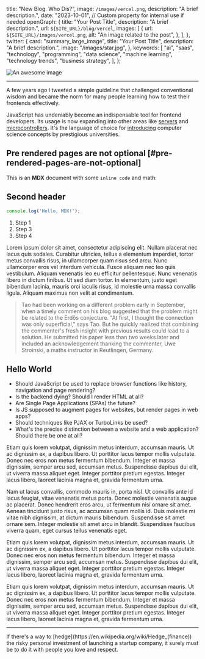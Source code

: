 
  title: "New Blog. Who Dis?",
  image: `/images/vercel.png`,
  description: "A brief description.",
  date: "2023-10-01", // Custom property for internal use if needed
  openGraph: {
    title: "Your Post Title",
    description: "A brief description.",
    url: `${SITE_URL}/blog/vercel`,
    images: [
      {
        url: `${SITE_URL}/images/vercel.png`,
        alt: "An image related to the post",
      },
    ],
  },
  twitter: {
    card: "summary_large_image",
    title: "Your Post Title",
    description: "A brief description.",
    image: "/images/star.jpg",
  },
  keywords: [
    "ai",
    "saas",
    "technology",
    "programming",
    "data science",
    "machine learning",
    "technology trends",
    "business strategy",
  ],
};

![An awesome image](/images/vercel.png)

---

A few years ago I tweeted a simple guideline that challenged conventional wisdom and became the norm for many people learning how to test their frontends effectively.


JavaScript has undeniably become an indispensable tool for frontend developers. Its usage is now expanding into other areas like [servers](http://nodejs.org/) and [microcontrollers](https://tessel.io/). It's the language of choice for [introducing](http://web.stanford.edu/class/cs101/) computer science concepts by prestigious universities.

## Pre rendered pages are not optional [#pre-rendered-pages-are-not-optional]

<YouTube videoId="rKUJG5TdAl8" />


This is an **MDX** document with some `inline code` and math:

## Second header

```javascript
console.log('Hello, MDX!');
```

1. Step 1
2. Step 3
3. Step 4

Lorem ipsum dolor sit amet, consectetur adipiscing elit. Nullam placerat nec lacus quis sodales. Curabitur ultricies, tellus a elementum imperdiet, tortor metus convallis risus, in ullamcorper quam risus sed arcu. Nunc ullamcorper eros vel interdum vehicula. Fusce aliquam nec leo quis vestibulum. Aliquam venenatis leo eu efficitur pellentesque. Nunc venenatis libero in dictum finibus. Ut sed diam tortor. In elementum, justo eget bibendum lacinia, mauris orci iaculis risus, id molestie urna massa convallis ligula. Aliquam maximus non velit at condimentum.

> Tao had been working on a different problem early in September, when a timely comment on his blog suggested that the problem might be related to the Erdős conjecture. "At first, I thought the connection was only superficial," says Tao. But he quickly realized that combining the commenter's fresh insight with previous results could lead to a solution. He submitted his paper less than two weeks later and included an acknowledgement thanking the commenter, Uwe Stroinski, a maths instructor in Reutlingen, Germany.

## Hello World



- Should JavaScript be used to replace browser functions like history, navigation and page rendering?
- Is the backend dying? Should I render HTML at all?
- Are Single Page Applications (SPAs) the future?
- Is JS supposed to augment pages for websites, but render pages in web apps?
- Should techniques like PJAX or TurboLinks be used?
- What's the precise distinction between a website and a web application? Should there be one at all?


Etiam quis lorem volutpat, dignissim metus interdum, accumsan mauris. <Ref id="1" /> Ut ac dignissim ex, a dapibus libero. Ut porttitor lacus tempor mollis vulputate. Donec nec eros non metus fermentum bibendum. Integer et massa dignissim, semper arcu sed, accumsan metus. Suspendisse dapibus dui elit, ut viverra massa aliquet eget. Integer porttitor pretium egestas. Integer lacus libero, laoreet lacinia magna et, gravida fermentum urna.

Nam ut lacus convallis, commodo mauris in, porta nisl. Ut convallis ante id lacus feugiat, vitae venenatis metus porta. Donec molestie venenatis augue ac placerat. Donec hendrerit eros arcu, ut fermentum nisi ornare sit amet. Aenean tincidunt justo risus, ac accumsan quam mollis id. Duis molestie mi vitae nibh dignissim, at dictum mauris bibendum. Suspendisse sit amet ornare sem. Integer molestie sit amet arcu in blandit. Suspendisse faucibus viverra quam, eget cursus tellus venenatis eget.

Etiam quis lorem volutpat, dignissim metus interdum, accumsan mauris. Ut ac dignissim ex, a dapibus libero. Ut porttitor lacus tempor mollis vulputate. Donec nec eros non metus fermentum bibendum. Integer et massa dignissim, semper arcu sed, accumsan metus. Suspendisse dapibus dui elit, ut viverra massa aliquet eget. Integer porttitor pretium egestas. Integer lacus libero, laoreet lacinia magna et, gravida fermentum urna.

Etiam quis lorem volutpat, dignissim metus interdum, accumsan mauris. Ut ac dignissim ex, a dapibus libero. Ut porttitor lacus tempor mollis vulputate. Donec nec eros non metus fermentum bibendum. Integer et massa dignissim, semper arcu sed, accumsan metus. Suspendisse dapibus dui elit, ut viverra massa aliquet eget. Integer porttitor pretium egestas. Integer lacus libero, laoreet lacinia magna et, gravida fermentum urna.

---

<FootNotes>
  <FootNote id="1">If there's a way to [hedge](https://en.wikipedia.org/wiki/Hedge_(finance)) the risky personal investment of launching a startup company, it surely must be to do it with people you love and respect.</FootNote>
</FootNotes>
